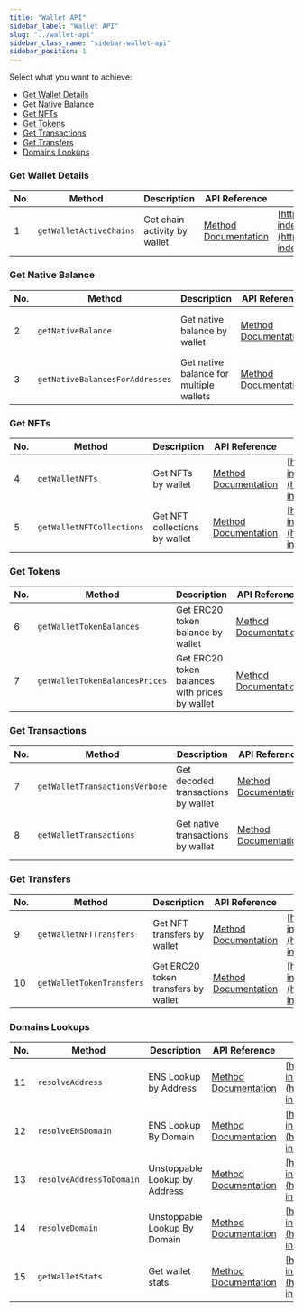 ```yaml
---
title: "Wallet API"
sidebar_label: "Wallet API"
slug: "../wallet-api"
sidebar_class_name: "sidebar-wallet-api"
sidebar_position: 1
---
```


Select what you want to achieve:

* [Get Wallet Details](#get-wallet-details)
* [Get Native Balance](#get-native-balances)
* [Get NFTs](#get-nfts)
* [Get Tokens](#get-tokens)
* [Get Transactions](#get-transactions)
* [Get Transfers](#get-transfers)
* [Domains Lookups](#domain-lookups)

### Get Wallet Details

| No. | Method                           | Description                           | API Reference                                                                                                                   | URL                                                                                                                             |
|-----|----------------------------------|---------------------------------------|---------------------------------------------------------------------------------------------------------------------------------|---------------------------------------------------------------------------------------------------------------------------------|
| 1   | `getWalletActiveChains`       | Get chain activity by wallet          | [Method Documentation](/web3-data-api/evm/reference/wallet-api/get-chain-activity-by-wallet)                                 | [https://deep-index.moralis.io/api/v2.2/wallets/:address/chains](https://deep-index.moralis.io/api/v2.2/wallets/:address/chains)                                                                       |

### Get Native Balance

| No. | Method                           | Description                           | API Reference                                                                                                                   | URL                                                                                                                             |
|-----|----------------------------------|---------------------------------------|---------------------------------------------------------------------------------------------------------------------------------|---------------------------------------------------------------------------------------------------------------------------------|
| 2   | `getNativeBalance`       | Get native balance by wallet          | [Method Documentation](/web3-data-api/evm/reference/get-native-balance)                                                       | [https://deep-index.moralis.io/api/v2.2/:address/balance](https://deep-index.moralis.io/api/v2.2/:address/balance)                                                                       |
| 3   | `getNativeBalancesForAddresses`  | Get native balance for multiple wallets | [Method Documentation](/web3-data-api/evm/reference/get-native-balances-for-addresses)                                     | [https://deep-index.moralis.io/api/v2.2/wallets/balances](https://deep-index.moralis.io/api/v2.2/wallets/balances)                                                                  |

### Get NFTs

| No. | Method                           | Description                           | API Reference                                                                                                                   | URL                                                                                                                             |
|-----|----------------------------------|---------------------------------------|---------------------------------------------------------------------------------------------------------------------------------|---------------------------------------------------------------------------------------------------------------------------------|
| 4   | `getWalletNFTs`                | Get NFTs by wallet                    | [Method Documentation](/web3-data-api/evm/reference/wallet-api/get-nfts-by-wallet)                                           | [https://deep-index.moralis.io/api/v2.2/:address/nft](https://deep-index.moralis.io/api/v2.2/:address/nft)                                                                                |
| 5   | `getWalletNFTCollections`      | Get NFT collections by wallet         | [Method Documentation](/web3-data-api/evm/reference/wallet-api/get-nft-collections-by-wallet)                                 | [https://deep-index.moralis.io/api/v2.2/:address/nft/collections](https://deep-index.moralis.io/api/v2.2/:address/nft/collections)                                                                      |

### Get Tokens

| No. | Method                           | Description                           | API Reference                                                                                                                   | URL                                                                                                                             |
|-----|----------------------------------|---------------------------------------|---------------------------------------------------------------------------------------------------------------------------------|---------------------------------------------------------------------------------------------------------------------------------|
| 6   | `getWalletTokenBalances`       | Get ERC20 token balance by wallet     | [Method Documentation](/web3-data-api/evm/reference/wallet-api/get-token-balances-by-wallet)                                   | [https://deep-index.moralis.io/api/v2.2/:address/erc20](https://deep-index.moralis.io/api/v2.2/:address/erc20)                                                                      |
| 7   | `getWalletTokenBalancesPrices`       | Get ERC20 token balances with prices by wallet     | [Method Documentation](/web3-data-api/evm/reference/wallet-api/get-wallet-token-balances-price)                                   | [https://deep-index.moralis.io/api/v2.2/wallets/:address/tokens](https://deep-index.moralis.io/api/v2.2/wallets/:address/tokens)                                                                      |


### Get Transactions

| No. | Method                           | Description                           | API Reference                                                                                                                   | URL                                                                                                                             |
|-----|----------------------------------|---------------------------------------|---------------------------------------------------------------------------------------------------------------------------------|---------------------------------------------------------------------------------------------------------------------------------|
| 7   | `getWalletTransactionsVerbose` | Get decoded transactions by wallet    | [Method Documentation](/web3-data-api/evm/reference/wallet-api/get-decoded-transactions-by-wallet)                             | [https://deep-index.moralis.io/api/v2.2/:address/verbose](https://deep-index.moralis.io/api/v2.2/:address/verbose)                                                                |
| 8   | `getWalletTransactions`   | Get native transactions by wallet      | [Method Documentation](/web3-data-api/evm/reference/wallet-api/get-transactions-by-wallet)                                     | [https://deep-index.moralis.io/api/v2.2/:address](https://deep-index.moralis.io/api/v2.2/:address)                                                                 |

### Get Transfers

| No. | Method                           | Description                           | API Reference                                                                                                                   | URL                                                                                                                             |
|-----|----------------------------------|---------------------------------------|---------------------------------------------------------------------------------------------------------------------------------|---------------------------------------------------------------------------------------------------------------------------------|
| 9   | `getWalletNFTTransfers`          | Get NFT transfers by wallet           | [Method Documentation](/web3-data-api/evm/reference/wallet-api/get-wallet-nft-transfers)                                      | [https://deep-index.moralis.io/api/v2.2/:address/nft/transfers](https://deep-index.moralis.io/api/v2.2/:address/nft/transfers)                                                                         |
| 10   | `getWalletTokenTransfers`         | Get ERC20 token transfers by wallet   | [Method Documentation](/web3-data-api/evm/reference/wallet-api/get-wallet-token-transfers)                                    | [https://deep-index.moralis.io/api/v2.2/:address/erc20/transfers](https://deep-index.moralis.io/api/v2.2/:address/erc20/transfers)                                                                        |

### Domains Lookups

| No. | Method                           | Description                           | API Reference                                                                                                                   | URL                                                                                                                             |
|-----|----------------------------------|---------------------------------------|---------------------------------------------------------------------------------------------------------------------------------|---------------------------------------------------------------------------------------------------------------------------------|
| 11   | `resolveAddress`                 | ENS Lookup by Address                  | [Method Documentation](/web3-data-api/evm/reference/wallet-api/resolve-address)                                                | [https://deep-index.moralis.io/api/v2.2/resolve/:address/reverse](https://deep-index.moralis.io/api/v2.2/resolve/:address/reverse)                                                                                |
| 12   | `resolveENSDomain`               | ENS Lookup By Domain                  | [Method Documentation](/web3-data-api/evm/reference/wallet-api/resolve-ens-domain)                                            | [https://deep-index.moralis.io/api/v2.2/resolve/ens/:domain](https://deep-index.moralis.io/api/v2.2/resolve/ens/:domain)                                                                            |
| 13   | `resolveAddressToDomain`         | Unstoppable Lookup by Address          | [Method Documentation](/web3-data-api/evm/reference/wallet-api/resolve-address-to-domain)                                      | [https://deep-index.moralis.io/api/v2.2/resolve/:address/domain](https://deep-index.moralis.io/api/v2.2/resolve/:address/domain)                                                                    |
| 14   | `resolveDomain`                  | Unstoppable Lookup By Domain           | [Method Documentation](/web3-data-api/evm/reference/wallet-api/resolve-domain)                                                | [https://deep-index.moralis.io/api/v2.2/resolve/:domain](https://deep-index.moralis.io/api/v2.2/resolve/:domain)                                                                                |
| 15 | `getWalletStats` | Get wallet stats | [Method Documentation](/web3-data-api/evm/reference/wallet-api/get-wallet-stats) | [https://deep-index.moralis.io/api/v2.2/wallets/:address/stats](https://deep-index.moralis.io/api/v2.2/wallets/:address/stats) |
